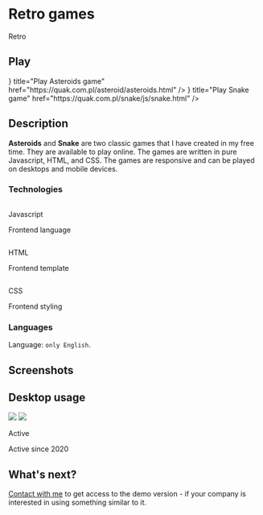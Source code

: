 
<style jsx global>{`
    .text-muted {color: #999;}
    .text-center {text-align: center;}
    .mt-5 {margin-top: 1.5rem;}
    .border-img {
        border: 10px solid #333;
        border-radius: 20px;
    }
`}</style>

# Retro games

<div className="flex items-center justify-center bg-emerald-500/20 p-2 rounded-xl h-40">
    <p className="rounded-xl bg-emerald-500 p-2 text-white font-bold text-6xl">Retro</p>
</div>

## Play

<Cards>
    <Card
        icon={<svg xmlns="http://www.w3.org/2000/svg" width="26" height="26" fill="currentColor" viewBox="0 0 16 16">
          <path d="M0 12V4a2 2 0 0 1 2-2h12a2 2 0 0 1 2 2v8a2 2 0 0 1-2 2H2a2 2 0 0 1-2-2m6.79-6.907A.5.5 0 0 0 6 5.5v5a.5.5 0 0 0 .79.407l3.5-2.5a.5.5 0 0 0 0-.814z"/>
        </svg>}
        title="Play Asteroids game"
        href="https://quak.com.pl/asteroid/asteroids.html"
    />
    <Card
        icon={<svg xmlns="http://www.w3.org/2000/svg" width="26" height="26" fill="currentColor" viewBox="0 0 16 16">
          <path d="M0 12V4a2 2 0 0 1 2-2h12a2 2 0 0 1 2 2v8a2 2 0 0 1-2 2H2a2 2 0 0 1-2-2m6.79-6.907A.5.5 0 0 0 6 5.5v5a.5.5 0 0 0 .79.407l3.5-2.5a.5.5 0 0 0 0-.814z"/>
        </svg>}
        title="Play Snake game"
        href="https://quak.com.pl/snake/js/snake.html"
    />
</Cards>

## Description

**Asteroids** and **Snake** are two classic games that I have created in my free time. They are available to play online. The games are written in pure Javascript, HTML, and CSS. The games are responsive and can be played on desktops and mobile devices.

### Technologies

<div className="mt-5 grid grid-cols-2 gap-x-6 gap-y-10 sm:grid-cols-2 lg:grid-cols-3 xl:gap-x-8">
    <div className="flex flex-col items-center gap-3">
        <img className="h-14 flex-none rounded-full bg-gray-50 p-2" src="/logos/js.png" alt=""/>
        <p className="text-sm font-semibold leading-6">Javascript</p>
        <p className="text-sm text-gray-500">Frontend language</p>
    </div>
    <div className="flex flex-col items-center gap-3">
        <img className="h-14 flex-none rounded-full bg-gray-50 p-2" src="/logos/html.png" alt=""/>
        <p className="text-sm font-semibold leading-6">HTML</p>
        <p className="text-sm text-gray-500">Frontend template</p>
    </div>
    <div className="flex flex-col items-center gap-3">
        <img className="h-14 flex-none rounded-full bg-gray-50 p-2" src="/logos/css3.svg" alt=""/>
        <p className="text-sm font-semibold leading-6">CSS</p>
        <p className="text-sm text-gray-500">Frontend styling</p>
    </div>
</div>

### Languages

Language: `only English`.

## Screenshots

<h2 className=" mt-10 text-center">Desktop usage</h2>

<img src="/portfolio/games/asteroids.png" className="border-img mt-5 mx-auto shadow-lg" />
<img src="/portfolio/games/snake.png" className="border-img mt-5 mx-auto shadow-lg" />

<div className="mt-5 flex flex-col items-end">
    <p className="text-sm leading-6 text-gray-500">Active</p>
    <div className="mt-1 flex items-center gap-x-1.5">
        <div className="flex-none rounded-full bg-emerald-500/20 p-1">
            <div className="h-1.5 w-1.5 rounded-full bg-emerald-500"></div>
        </div>
        <p className="text-xs leading-5 text-gray-500">Active since 2020</p>
    </div>
</div>

## What's next?

[Contact with me](/contact) to get access to the demo version - if your company is interested in using something similar to it.

